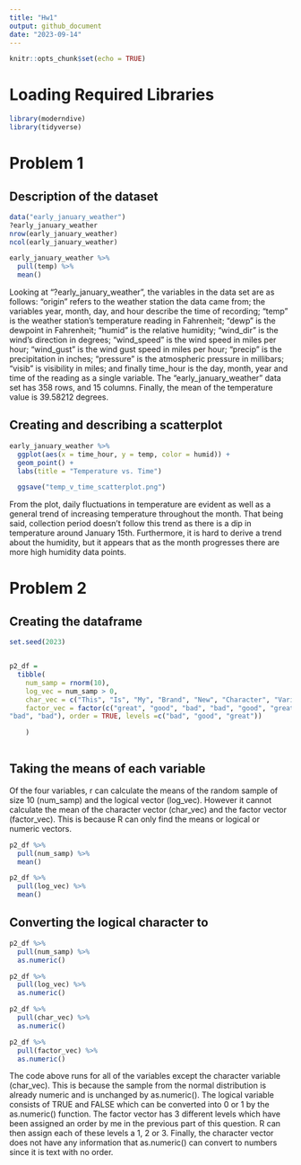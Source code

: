 ```yaml
---
title: "Hw1"
output: github_document
date: "2023-09-14"
---
```


```r
knitr::opts_chunk$set(echo = TRUE)
```
# Loading Required Libraries
```r
library(moderndive)
library(tidyverse)
```
# Problem 1
## Description of the dataset
```r
data("early_january_weather")
?early_january_weather
nrow(early_january_weather)
ncol(early_january_weather)

early_january_weather %>%
  pull(temp) %>%
  mean()
```
Looking at "?early_january_weather", the variables in the data set are as follows: "origin" refers to the weather station the data came from; the variables year, month, day, and hour describe the time of recording; "temp" is the weather station's temperature reading in Fahrenheit; "dewp" is the dewpoint in Fahrenheit; "humid" is the relative humidity; "wind_dir" is the wind's direction in degrees; "wind_speed" is the wind speed in miles per hour; "wind_gust" is the wind gust speed in miles per hour; "precip" is the precipitation in inches; "pressure" is the atmospheric pressure in millibars; "visib" is visibility in miles; and finally time_hour is the day, month, year and time of the reading as a single variable. The "early_january_weather" data set has 358 rows, and 15 columns. Finally, the mean of the temperature value is 39.58212 degrees.

## Creating and describing a scatterplot

```r
early_january_weather %>% 
  ggplot(aes(x = time_hour, y = temp, color = humid)) + 
  geom_point() +
  labs(title = "Temperature vs. Time")

  ggsave("temp_v_time_scatterplot.png")

```
From the plot, daily fluctuations in temperature are evident as well as a general trend of increasing temperature throughout the month. That being said, collection period doesn't follow this trend as there is a dip in temperature around January 15th. Furthermore, it is hard to derive a trend about the humidity, but it appears that as the month progresses there are more high humidity data points.

# Problem 2

## Creating the dataframe

```r
set.seed(2023)


p2_df =
  tibble(
    num_samp = rnorm(10),
    log_vec = num_samp > 0,
    char_vec = c("This", "Is", "My", "Brand", "New", "Character", "Variable", "I", "Like", "it"),
    factor_vec = factor(c("great", "good", "bad", "bad", "good", "great", "great", "good",
"bad", "bad"), order = TRUE, levels =c("bad", "good", "great"))

    )
  

```

## Taking the means of each variable
Of the four variables, r can calculate the means of the random sample of size 10 (num_samp) and the logical vector (log_vec). However it cannot calculate the mean of the character vector (char_vec) and the factor vector (factor_vec). This is because R can only find the means or logical or numeric vectors.

```r

p2_df %>% 
  pull(num_samp) %>% 
  mean()

p2_df %>% 
  pull(log_vec) %>% 
  mean()


```

## Converting the logical character to 


```r

p2_df %>% 
  pull(num_samp) %>% 
  as.numeric()

p2_df %>% 
  pull(log_vec) %>% 
  as.numeric()

p2_df %>% 
  pull(char_vec) %>% 
  as.numeric()

p2_df %>% 
  pull(factor_vec) %>% 
  as.numeric()

```
The code above runs for all of the variables except the character variable (char_vec). This is because the sample from the normal distribution is already numeric and is unchanged by as.numeric(). The logical variable consists of TRUE and FALSE which can be converted into 0 or 1 by the as.numeric() function. The factor vector has 3 different levels which have been assigned an order by me in the previous part of this question. R can then assign each of these levels a 1, 2 or 3. Finally, the character vector does not have any information that as.numeric() can convert to numbers since it is text with no order.
